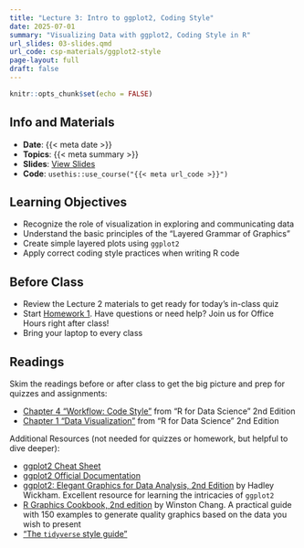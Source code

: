 ```yaml
---
title: "Lecture 3: Intro to ggplot2, Coding Style"
date: 2025-07-01
summary: "Visualizing Data with ggplot2, Coding Style in R"
url_slides: 03-slides.qmd
url_code: csp-materials/ggplot2-style
page-layout: full
draft: false
---
```


```r
knitr::opts_chunk$set(echo = FALSE)
```

## Info and Materials

* **Date**: {{< meta date >}}
* **Topics**: {{< meta summary >}}
* **Slides**: [View Slides]({{< meta url_slides >}})
* **Code**: `usethis::use_course("{{< meta url_code >}}")`


## Learning Objectives

- Recognize the role of visualization in exploring and communicating data
- Understand the basic principles of the "Layered Grammar of Graphics"
- Create simple layered plots using `ggplot2`
- Apply correct coding style practices when writing R code


## Before Class

- Review the Lecture 2 materials to get ready for today's in-class quiz
- Start [Homework 1](../hw/hw01.qmd). Have questions or need help? Join us for Office Hours right after class!
- Bring your laptop to every class


## Readings

Skim the readings before or after class to get the big picture and prep for quizzes and assignments:

* [Chapter 4 "Workflow: Code Style"](https://r4ds.hadley.nz/workflow-style) from "R for Data Science" 2nd Edition 
* [Chapter 1 "Data Visualization"](https://r4ds.hadley.nz/data-visualize) from "R for Data Science" 2nd Edition

<!-- To be able to follow today's lecture, you need to read these chapter, especially Chapter 1! -->

Additional Resources (not needed for quizzes or homework, but helpful to dive deeper):

* [ggplot2 Cheat Sheet](https://raw.githubusercontent.com/rstudio/cheatsheets/main/data-visualization.pdf)
* [ggplot2 Official Documentation](https://ggplot2.tidyverse.org/index.html)
* [ggplot2: Elegant Graphics for Data Analysis, 2nd Edition](https://ggplot2-book.org/) by Hadley Wickham. Excellent resource for learning the intricacies of `ggplot2`
* [R Graphics Cookbook, 2nd edition](https://r-graphics.org/) by Winston Chang. A practical guide with 150 examples to generate quality graphics based on the data you wish to present
* ["The `tidyverse` style guide"](https://style.tidyverse.org/index.html)
<!-- check css website for more -->

